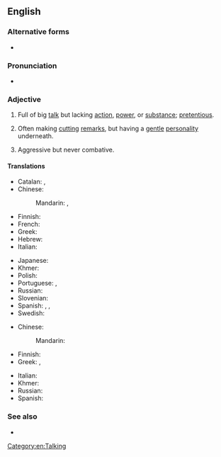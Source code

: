==English==

===Alternative forms===
* {{l|en|all bark but no bite}}

===Pronunciation===
* {{audio|en|en-au-all bark and no bite.ogg|Audio (AU)}}

===Adjective===
{{en-adj|-}}

# {{lb|en|idiomatic}} Full of big [[talk]] but lacking [[action]], [[power]], or [[substance]]; [[pretentious]].
# {{lb|en|idiomatic}} Often making [[cutting]] [[remarks]], but having a [[gentle]] [[personality]] underneath.
# {{lb|en|idiomatic}} Aggressive but never combative.

====Translations====
{{trans-top|full of big talk}}
* Catalan: {{t|ca|moltes bufes i pocs trons}}, {{t|ca|molta fressa i poca endreça}}
* Chinese:
*: Mandarin: {{t|cmn|光打雷，不下雨。}}, {{t+|cmn|光说不做}}
* Finnish: {{t|fi|paljon porua, vähän villoja}}
* French: {{t+|fr|grande gueule}}
* Greek: {{t|el|όλο λόγια|sc=Grek}}
* Hebrew: {{t+|he|כלב נובח אינו נושך}} {{qualifier|a dog that barks, does not bite}}
* Italian: {{t|it|tutto fumo e niente arrosto}} {{qualifier|all smoke and no roast}}
{{trans-mid}}
* Japanese: {{t|ja|張り子の虎|tr=はりこのとら, harikonotora}} {{qualifier|[[papier-mâché]] tiger}}
* Khmer: {{t|km|ឆ្កែព្រុសមិនដែលខាំ}}
* Polish: {{t+|pl|krowa, która dużo ryczy, mało mleka daje}} {{qualifier|a cow that moos much, gives little milk}}
* Portuguese: {{t+|pt|cão que ladra não morde}}, {{t|pt|cão que late não morde}} {{qualifier|a dog that barks does not bite}}
* Russian: {{t-needed|ru}}
* Slovenian: {{t|sl|peš, ki laja, ne griže}}
* Spanish: {{t|es|mucho ruido y pocas nueces}} {{qualifier|much noise and few nuts}}, {{t|es|ladra pero no muerde}}, {{t|es|irse la fuerza por la boca}}
* Swedish: {{t|sv|stor i orden men liten på jorden}}
{{trans-bottom}}

{{trans-top|making cutting remarks, but having a gentle personality underneath}}
* Chinese:
*: Mandarin: {{t+check|cmn|光说不做}}
* Finnish: {{t|fi|[[kova]] [[päältä]], [[pehmeä]] [[sisältä]]}}
* Greek: {{t|el|σκυλί που γαβγίζει δεν δαγκώνει|sc=Grek}}, {{t|el|σκύλος που γαβγίζει δεν δαγκώνει|sc=Grek}}
{{trans-mid}}
* Italian: {{t|it|cane che abbaia non morde}}
* Khmer: {{t|km|បានតែព្រុស}}
* Russian: {{t-needed|ru}}
* Spanish: {{t|es|perro ladrador, poco mordedor}}
{{trans-bottom}}

===See also===
* {{l|en|all hat and no cattle}}

[[Category:en:Talking]]